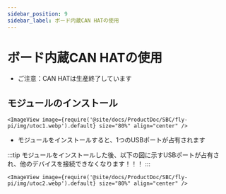 ```yaml
---
sidebar_position: 9
sidebar_label: ボード内蔵CAN HATの使用
---
```


# ボード内蔵CAN HATの使用

* ご注意：CAN HATは生産終了しています

## モジュールのインストール

    <ImageView image={require('@site/docs/ProductDoc/SBC/fly-pi/img/utoc1.webp').default} size="80%" align="center" />

* モジュールをインストールすると、1つのUSBポートが占有されます

:::tip
モジュールをインストールした後、以下の図に示すUSBポートが占有され、他のデバイスを接続できなくなります！！！
:::

    <ImageView image={require('@site/docs/ProductDoc/SBC/fly-pi/img/utoc2.webp').default} size="80%" align="center" />
